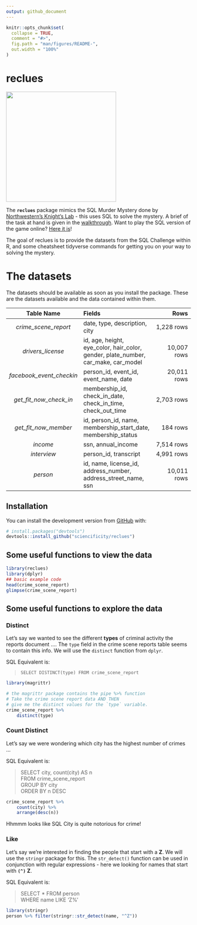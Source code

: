 ```yaml
---
output: github_document
---
```


<!-- README.md is generated from README.Rmd. Please edit that file -->

```r
knitr::opts_chunk$set(
  collapse = TRUE,
  comment = "#>",
  fig.path = "man/figures/README-",
  out.width = "100%"
)
```

# reclues

<img src="./man/figures/1.PNG" width = 300px /> 

The __`reclues`__ package mimics the SQL Murder Mystery done by [Northwestern's Knight's Lab](https://github.com/NUKnightLab/sql-mysteries) - this uses SQL to solve the mystery. A brief of the task at hand is given in the [walkthrough](http://mystery.knightlab.com/walkthrough.html). Want to play the SQL version of the game online? [Here it is](https://sql-murder-mystery.datasette.io/sql-murder-mystery)!

<!-- badges: start -->
<!-- badges: end -->

The goal of reclues is to provide the datasets from the SQL Challenge within R, and some cheatsheet tidyverse commands for getting you on your way to solving the mystery.

# The datasets
The datasets should be available as soon as you install the package. These are the datasets available and the data contained within them.

|  Table Name|  Fields | Rows |
|:--:|:--|--:|
|  _crime_scene_report_| date, type, description, city| 1,228 rows|
|  _drivers_license_|  id, age, height, eye_color, hair_color, gender, plate_number, car_make, car_model| 10,007 rows|
|  _facebook_event_checkin_|  person_id, event_id, event_name, date| 20,011 rows|
|  _get_fit_now_check_in_|  membership_id, check_in_date, check_in_time, check_out_time| 2,703 rows|
|  _get_fit_now_member_|  id, person_id, name, membership_start_date, membership_status| 184 rows|
|  _income_|  ssn, annual_income| 7,514 rows|
|  _interview_|  person_id, transcript| 4,991 rows|
|  _person_|  id, name, license_id, address_number, address_street_name, ssn| 10,011 rows|


## Installation

You can install the development version from [GitHub](https://github.com/) with:

``` r
# install.packages("devtools")
devtools::install_github("sciencificity/reclues")
```

## Some useful functions to view the data

```r
library(reclues)
library(dplyr)
## basic example code
head(crime_scene_report)
glimpse(crime_scene_report)
```

## Some useful functions to explore the data

### Distinct
Let's say we wanted to see the different __types__ of criminal activity the reports document ....
The `type` field in the crime scene reports table seems to contain this info. We will use the `distinct` function from `dplyr`.

SQL Equivalent is: 

> `SELECT DISTINCT(type) FROM crime_scene_report`


```r
library(magrittr)

# the magrittr package contains the pipe %>% function
# Take the crime scene report data AND THEN
# give me the distinct values for the `type` variable.
crime_scene_report %>% 
    distinct(type)
```

### Count Distinct
Let's say we were wondering which city has the highest number of crimes ...

SQL Equivalent is:

> SELECT city, count(city) AS n  
> FROM crime_scene_report  
> GROUP BY city  
> ORDER BY n DESC  


```r
crime_scene_report %>% 
    count(city) %>% 
    arrange(desc(n))
```
Hhmmm looks like SQL City is quite notorious for crime!

### Like
Let's say we're interested in finding the people that start with a __Z__. We will use the `stringr` package for this. The `str_detect()` function can be used in conjunction with regular expressions - here we looking for names that start with __`(^)`__ __Z__.

SQL Equivalent is:

> SELECT * FROM person  
> WHERE name LIKE 'Z%'  


```r
library(stringr)
person %>% filter(stringr::str_detect(name, "^Z"))
```


